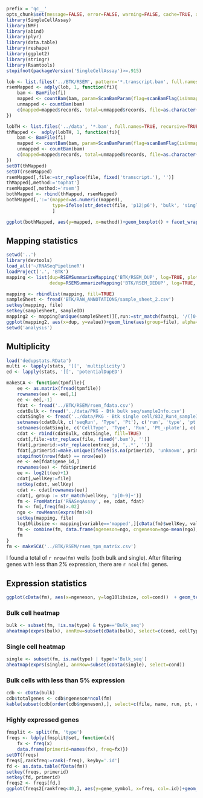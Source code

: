 ```r
prefix = 'qc__'
opts_chunk$set(message=FALSE, error=FALSE, warning=FALSE, cache=TRUE, auto.dep=TRUE, echo=FALSE, results='hide', fig.path=paste0('figure/', prefix), cache.path=paste0('cache/', prefix))
library(SingleCellAssay)
library(NMF)
library(abind)
library(plyr)
library(data.table)
library(reshape)
library(ggplot2)
library(stringr)
library(Rsamtools)
stopifnot(packageVersion('SingleCellAssay')>=.915)
```

```r
lob <- list.files('../BTK/RSEM', pattern='*.transcript.bam', full.names=TRUE)
rsemMapped <- adply(lob, 1, function(fi){
    bam <- BamFile(fi)
    mapped <- countBam(bam, param=ScanBamParam(flag=scanBamFlag(isUnmappedQuery=FALSE)))
    unmapped <- countBam(bam)
    c(mapped=mapped$records, total=unmapped$records, file=as.character(mapped$file))
})

lobTH <- list.files('../data', '*.bam', full.names=TRUE, recursive=TRUE)
thMapped <-  adply(lobTH, 1, function(fi){
    bam <- BamFile(fi)
    mapped <- countBam(bam, param=ScanBamParam(flag=scanBamFlag(isUnmappedQuery=FALSE)))
    unmapped <- countBam(bam)
    c(mapped=mapped$records, total=unmapped$records, file=as.character(mapped$file))
})
setDT(thMapped)
setDT(rsemMapped)
rsemMapped[,file:=str_replace(file, fixed('transcript.'), '')]
thMapped[,method:='tophat']
rsemMapped[,method:='rsem']
bothMapped <- rbind(thMapped, rsemMapped)
bothMapped[,':='(mapped=as.numeric(mapped),
                 type=ifelse(str_detect(file, 'p12|p6'), 'bulk', 'single'))
                 ]

ggplot(bothMapped, aes(y=mapped, x=method))+geom_boxplot() + facet_wrap(~type, scales='free_y')

```
## Mapping statistics
```r
setwd('..')
library(devtools)
load_all('~/RNASeqPipelineR')
loadProject('.', 'BTK')
mapping <- list(dup=RSEMSummarizeMapping('BTK/RSEM_DUP', log=TRUE, plot=FALSE)[,dup:='dup'],
                dedup=RSEMSummarizeMapping('BTK/RSEM_DEDUP', log=TRUE, plot=FALSE)[,dup:='dedup'])

mapping <- rbindlist(mapping, fill=TRUE)
sampleSheet <- fread('BTK/RAW_ANNOTATIONS/sample_sheet_2.csv')
setkey(mapping, file)
setkey(sampleSheet, sampleID)
mapping2 <- mapping[unique(sampleSheet)][,run:=str_match(fastq1, '/([0-9]+.+?)_pf\\.fastq$')[,2]]
ggplot(mapping2, aes(x=dup, y=value))+geom_line(aes(group=file), alpha=.2)+ geom_boxplot()+facet_grid(run~variable, scale='free_y') + ylab('log10(reads)')+theme_bw()
setwd('analysis')
```

## Multiplicity
```r
load('dedupstats.RData')
multi <- lapply(stats, '[[', 'multiplicity')
ed <- lapply(stats, '[[', 'potentialDupED')
```



```r
makeSCA <- function(tpmfile){
    ee <- as.matrix(fread(tpmfile))
    rownames(ee) <- ee[,1]
    ee <- ee[,-1]
    fdat <- fread('../BTK/RSEM/rsem_fdata.csv')
    cdatBulk <- fread('../data/PKG - Btk bulk seq/sampleInfo.csv')
    cdatSingle <- fread('../data/PKG - Btk single cell/832_Run4_sampleInfo.csv')
    setnames(cdatBulk, c('seqRun', 'Type', 'Pt'), c('run', 'type', 'pt'))
    setnames(cdatSingle, c('CellType', 'Type', 'Run', 'Pt_-plate'), c('cellType', 'type', 'run', 'pt'))
    cdat <- rbind(cdatBulk, cdatSingle, fill=TRUE)
    cdat[,file:=str_replace(file, fixed('.bam'), '')]
    fdat[,primerid:=str_replace(entrez_id, ',.*', '')]
    fdat[,primerid:=make.unique(ifelse(is.na(primerid), 'unknown', primerid))]
    stopifnot(nrow(fdat) == nrow(ee))
    ee <- ee[fdat$gene_id,]
    rownames(ee) <- fdat$primerid
    ee <- log2(t(ee)+1)
    cdat[,wellKey:=file]
    setkey(cdat, wellKey)
    cdat <- cdat[rownames(ee)]
    cdat[, group := str_match(wellKey, 'p[0-9]+')]
    fm <- FromMatrix('RNASeqAssay', ee, cdat, fdat)
    fm <- fm[,freq(fm)>.02]
    ngo <- rowMeans(exprs(fm)>0)
    setkey(mapping, file)
    log10libsize <- mapping[variable=='mapped',][cData(fm)$wellKey, value]
    fm <- combine(fm, data.frame(ngeneson=ngo, cngeneson=ngo-mean(ngo), log10libsize=log10libsize))
    fm
}
fm <- makeSCA('../BTK/RSEM/rsem_tpm_matrix.csv')
```
I found a total of `r nrow(fm)` wells (both bulk and single).  After filtering genes with less than 2% expression, there are `r ncol(fm)` genes.

## Expression statistics
```r
ggplot(cData(fm), aes(x=ngeneson, y=log10libsize, col=cond))  + geom_text(aes(label=file), size=3)+theme_bw() + facet_wrap(~group)
```

### Bulk cell heatmap
```r
bulk <- subset(fm, !is.na(type) & type=='Bulk_seq') 
aheatmap(exprs(bulk), annRow=subset(cData(bulk), select=c(cond, cellType)))
```

### Single cell heatmap
```r
single <- subset(fm, is.na(type) | type!='Bulk_seq') 
aheatmap(exprs(single), annRow=subset(cData(single), select=cond))
```


### Bulk cells with less than 5% expression
```r
cdb <- cData(bulk)
cdb$totalgenes <- cdb$ngeneson*ncol(fm)
kable(subset(cdb[order(cdb$ngeneson),], select=c(file, name, run, pt, cellType, cond, ngeneson, totalgenes, log10libsize))) 
```

### Highly expressed genes
```r
fmsplit <- split(fm, 'type')
freqs <- ldply(fmsplit@set, function(x){
    fx <- freq(x)
    data.frame(primerid=names(fx), freq=fx)})
setDT(freqs)
freqs[,rankfreq:=rank(-freq), keyby='.id']
fd <- as.data.table(fData(fm))
setkey(freqs, primerid)
setkey(fd, primerid)
freqs2 <- freqs[fd,] 
ggplot(freqs2[rankfreq<40,], aes(y=gene_symbol, x=freq, col=.id))+geom_point()
```


<!-- ## Differential Expression in bulk -->
<!-- Number of bulk replicates per condition -->
<!-- ```{r bulkgroups, results='asis'} -->
<!-- kable(with(cData(bulk), table(cellType, cond))) -->
<!-- ``` -->

<!-- ```{r dode} -->
<!-- options(mc.cores=4) -->
<!-- zz <- zlm(~cellType + cond + ngeneson, data=bulk, method='bayesglm', ebayes=TRUE) -->
<!-- ``` -->

<!-- ```{r summarizeDE} -->
<!-- S <- summary(zz) -->
<!-- ``` -->

